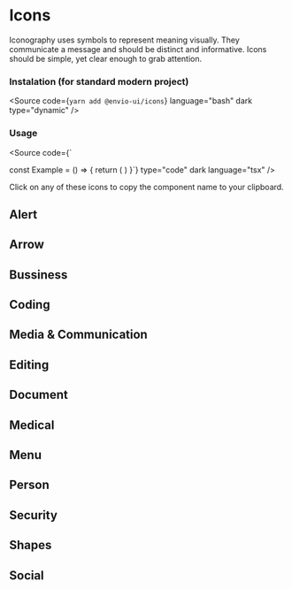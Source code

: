 
<Meta title="Components/Data & Display/Icons"  />

# Icons

Iconography uses symbols to represent meaning visually. They communicate a message and should be distinct and informative. Icons should be simple, yet clear enough to grab attention.

### Instalation (for standard modern project)
<Source code={`yarn add @envio-ui/icons`} language="bash" dark type="dynamic" />

### Usage
<Source code={`

const Example = () => {
    return (
        <IconAlertCircleOutline size={30} fill="#000000">
    )
}`} type="code" dark language="tsx" />

Click on any of these icons to copy the component name to your clipboard.

## Alert

<Story of={IconsStories.Alert} />

## Arrow

<Story of={IconsStories.Arrow} />

## Bussiness

<Story of={IconsStories.Bussiness} />

## Coding

<Story of={IconsStories.Coding} />

## Media & Communication

<Story of={IconsStories.MediaCommunication} />

## Editing

<Story of={IconsStories.Editing} />

## Document

<Story of={IconsStories.Document} />

## Medical

<Story of={IconsStories.Medical} />

## Menu

<Story of={IconsStories.Menu} />

## Person

<Story of={IconsStories.Person} />

## Security

<Story of={IconsStories.Security} />

## Shapes

<Story of={IconsStories.Shapes} />

## Social

<Story of={IconsStories.Social} />